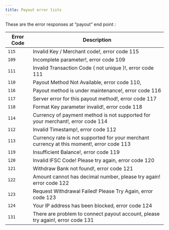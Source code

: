 ```yaml
---
title: Payout error lists
---
```


These are the error responses at “payout” end point :

| Error Code | Description                                                                               |
| ---------- | ----------------------------------------------------------------------------------------- |
| `115`      | Invalid Key / Merchant code!, error code 115                                              |
| `109`      | Incomplete parameter!, error code 109                                                     |
| `111`      | Invalid Transaction Code ( not unique )!, error code 111                                  |
| `110`      | Payout Method Not Available, error code 110,                                              |
| `116`      | Payout method is under maintenance!, error code 116                                       |
| `117`      | Server error for this payout method!, error code 117                                      |
| `118`      | Format Key parameter invalid!, error code 118                                             |
| `114`      | Currency of payment method is not supported for your merchant!, error code 114            |
| `112`      | Invalid Timestamp!, error code 112                                                        |
| `113`      | Currency rate is not supported for your merchant currency at this moment!, error code 113 |
| `119`      | Insufficient Balance!, error code 119                                                     |
| `120`      | Invalid IFSC Code! Please try again, error code 120                                       |
| `121`      | Withdraw Bank not found!, error code 121                                                  |
| `122`      | Amount cannot has decimal number, please try again! error code 122                        |
| `123`      | Request Withdrawal Failed! Please Try Again, error code 123                               |
| `124`      | Your IP address has been blocked, error code 124                                          |
| `131`      | There are problem to connect payout account, please try again!, error code 131            |
